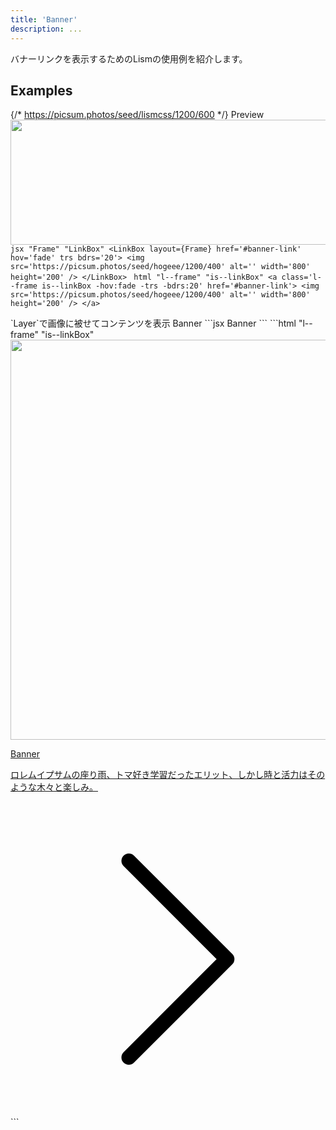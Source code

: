 ```yaml
---
title: 'Banner'
description: ...
---
```




バナーリンクを表示するためのLismの使用例を紹介します。


## Examples

{/* https://picsum.photos/seed/lismcss/1200/600 */}
<Preview>
	<PreviewTitle>Preview</PreviewTitle>
	<PreviewArea p='30'>
		<LinkBox layout={Frame} href='#banner-link' hov='fade' trs bdrs='20'>
			<img src='https://picsum.photos/seed/hogeee/1200/400' alt='' width='800' height='200' />
		</LinkBox>
	</PreviewArea>
	<PreviewCode slot='tab' label='JSX'>
		```jsx "Frame" "LinkBox"
		<LinkBox layout={Frame} href='#banner-link' hov='fade' trs bdrs='20'>
			<img src='https://picsum.photos/seed/hogeee/1200/400' alt='' width='800' height='200' />
		</LinkBox>
		```
	</PreviewCode>
	<PreviewCode slot='tab' label='HTML'>
		```html "l--frame" "is--linkBox"
		<a class='l--frame is--linkBox -hov:fade -trs -bdrs:20' href='#banner-link'>
			<img src='https://picsum.photos/seed/hogeee/1200/400' alt='' width='800' height='200' />
		</a>
		```
	</PreviewCode>
</Preview>


<Preview>
	<PreviewTitle>`Layer`で画像に被せてコンテンツを表示</PreviewTitle>
	<PreviewArea p='30' resize>
		<LinkBox layout={Frame} href='#banner-link' hov='fade' trs bdrs='20'>
			<Media isLayer src='https://picsum.photos/seed/hogeee/1200/400' alt='' width='960' height='640' loading='lazy' />
			<Flex jc='sb' ai='c' g='30' p='30' c='#fff' bgc='rgb(0 0 0 / 50%)' pos='r' minH='25cqw'>
				<Stack g='5' lh='s'>
					<Text fz='xl' fw='bold'>Banner</Text>
					<Dummy fz='s' lang='ja' length='s'/>
				</Stack>
				<Icon fz='2xl' viewBox="0 0 256 256" scale='1.2'>
					<path d="M180.24,132.24l-80,80a6,6,0,0,1-8.48-8.48L167.51,128,91.76,52.24a6,6,0,0,1,8.48-8.48l80,80A6,6,0,0,1,180.24,132.24Z"></path>
				</Icon>
			</Flex>
		</LinkBox>
	</PreviewArea>
	<PreviewCode slot='tab' label='JSX'>
		```jsx
		<LinkBox layout={Frame} href='#banner-link' hov='fade' trs bdrs='20'>
			<Media isLayer src='https://picsum.photos/seed/hogeee/1200/400' alt='' width='960' height='640' loading='lazy' />
			<Flex jc='sb' ai='c' g='30' p='30' c='#fff' bgc='rgb(0 0 0 / 50%)' pos='r' minH='25cqw'>
				<Stack g='5' lh='s'>
					<Text fz='xl' fw='bold'>Banner</Text>
					<Dummy fz='s' lang='ja' length='s'/>
				</Stack>
				<Icon fz='2xl' viewBox="0 0 256 256" scale='1.2'>
					<path d="M180.24,132.24l-80,80a6,6,0,0,1-8.48-8.48L167.51,128,91.76,52.24a6,6,0,0,1,8.48-8.48l80,80A6,6,0,0,1,180.24,132.24Z"></path>
				</Icon>
			</Flex>
		</LinkBox>
		```
	</PreviewCode>
	<PreviewCode slot='tab' label='HTML'>
		```html "l--frame" "is--linkBox"
		<a class='l--frame is--linkBox -hov:fade -trs -bdrs:20' href='#banner-link'>
			<img class='is--layer' src='https://picsum.photos/seed/hogeee/1200/400' width='960' height='640' loading='lazy' />
			<div class='l--flex -jc:sb -ai:c -g:30 -p:30 -c -bgc -pos:r -minH' style='--c:#fff;--bgc:rgb(0 0 0 / 50%);--minH:25cqw'>
				<div class='l--stack -g:5 -lh:s'>
					<p class='-fz:xl -fw:bold'>Banner</p>
					<p class='-fz:s'>ロレムイプサムの座り雨、トマ好き学習だったエリット、しかし時と活力はそのような木々と楽しみ。</p>
				</div>
				<svg class='l--icon -fz:2xl' style='--scale:1.2' viewBox='0 0 256 256' aria-hidden='true'>
					<path d='M180.24,132.24l-80,80a6,6,0,0,1-8.48-8.48L167.51,128,91.76,52.24a6,6,0,0,1,8.48-8.48l80,80A6,6,0,0,1,180.24,132.24Z'></path>
				</svg>
			</div>
		</a>
		```
	</PreviewCode>
</Preview>
